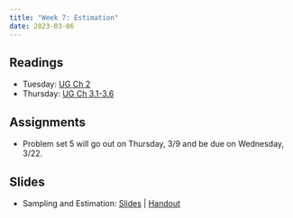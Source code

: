 ```yaml
---
title: "Week 7: Estimation"
date: 2023-03-06
---
```



## Readings 

- Tuesday: [UG Ch 2](https://mattblackwell.github.io/gov2002-book/02_estimation.html)
- Thursday: [UG Ch 3.1-3.6](https://mattblackwell.github.io/gov2002-book/03_asymptotics.html)

## Assignments

- Problem set 5 will go out on Thursday, 3/9 and be due on Wednesday, 3/22. 


## Slides

- Sampling and Estimation: [Slides](/files/slides/08_sampling.pdf) | [Handout](/files/slides/08_sampling_handout.pdf)
